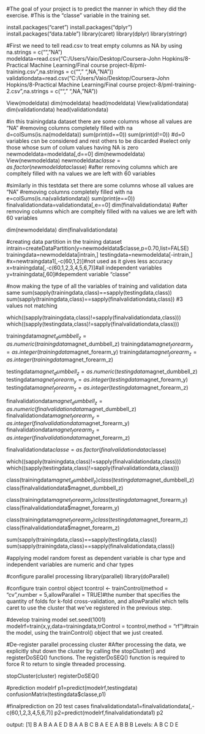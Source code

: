 #The goal of your project is to predict the manner in which they did the exercise. 
#This is the "classe" variable in the training set. 

install.packages("caret")
install.packages("dplyr")
install.packages("data.table")
library(caret)
library(dplyr)
library(stringr)

#First we need to tell read.csv to treat empty columns as NA by using na.strings = c("", "NA")
modeldata=read.csv("C:/Users/Vaio/Desktop/Coursera-John Hopkins/8-Practical Machine Learning/Final course project-8/pml-training.csv",na.strings = c(""," ",NA,"NA"))
validationdata=read.csv("C:/Users/Vaio/Desktop/Coursera-John Hopkins/8-Practical Machine Learning/Final course project-8/pml-training-2.csv",na.strings = c(""," ",NA,"NA"))


View(modeldata)
dim(modeldata)
head(modeldata)
View(validationdata)
dim(validationdata)
head(validationdata)


#in this trainingdata dataset there are some columns whose all values are  "NA" 
#removing columns completely filled with na
d=colSums(is.na(modeldata))
sum(print(d==0))
sum(print(d!=0))
#d=0 variables csn be considered and rest others to be discarded
#select only those whose sum of colum values having NA is zero
newmodeldata=modeldata[,d==0]
dim(newmodeldata)
View(newmodeldata)
newmodeldata$classe=as.factor(newmodeldata$classe)
#after removing columns which are compltely filled with na values we are left with 60 variables


#similarly in this testdata set there are some columns whose all values are  "NA" 
#removing columns completely filled with na
e=colSums(is.na(validationdata))
sum(print(e==0))
finalvalidationdata=validationdata[,e==0]
dim(finalvalidationdata)
#after removing columns which are compltely filled with na values we are left with 60 variables

dim(newmodeldata)
dim(finalvalidationdata)

#creating data partition in the training dataset
intrain=createDataPartition(y=newmodeldata$classe,p=0.70,list=FALSE)
trainingdata=newmodeldata[intrain,]
testingdata=newmodeldata[-intrain,]
#x=newtraingdata1[,-c(60,1,2)]#not used as it gives less accuracy
x=trainingdata[,-c(60,1,2,3,4,5,6,7)]#all independent variables
y=trainingdata[,60]#depemdent variable "classe"



#now making the type of all the variables of training and validation  data same
sum(sapply(trainingdata,class)==sapply(testingdata,class)) 
sum(sapply(trainingdata,class)==sapply(finalvalidationdata,class)) #3 values not matching

which((sapply(trainingdata,class)!=sapply(finalvalidationdata,class)))
which((sapply(testingdata,class)!=sapply(finalvalidationdata,class)))

trainingdata$magnet_dumbbell_z=as.numeric(trainingdata$magnet_dumbbell_z)
trainingdata$magnet_forearm_y=as.integer(trainingdata$magnet_forearm_y)
trainingdata$magnet_forearm_z=as.integer(trainingdata$magnet_forearm_z)

testingdata$magnet_dumbbell_z=as.numeric(testingdata$magnet_dumbbell_z)
testingdata$magnet_forearm_y=as.integer(testingdata$magnet_forearm_y)
testingdata$magnet_forearm_z=as.integer(testingdata$magnet_forearm_z)

finalvalidationdata$magnet_dumbbell_z=as.numeric(finalvalidationdata$magnet_dumbbell_z)
finalvalidationdata$magnet_forearm_y=as.integer(finalvalidationdata$magnet_forearm_y)
finalvalidationdata$magnet_forearm_z=as.integer(finalvalidationdata$magnet_forearm_z)

finalvalidationdata$classe=as.factor(finalvalidationdata$classe)

which((sapply(trainingdata,class)!=sapply(finalvalidationdata,class)))
which((sapply(testingdata,class)!=sapply(finalvalidationdata,class)))

class(trainingdata$magnet_dumbbell_z)
class(testingdata$magnet_dumbbell_z)
class(finalvalidationdata$magnet_dumbbell_z)

class(trainingdata$magnet_forearm_y)
class(testingdata$magnet_forearm_y)
class(finalvalidationdata$magnet_forearm_y)

class(trainingdata$magnet_forearm_z)
class(testingdata$magnet_forearm_z)
class(finalvalidationdata$magnet_forearm_z)

sum(sapply(trainingdata,class)==sapply(testingdata,class)) 
sum(sapply(trainingdata,class)==sapply(finalvalidationdata,class))



#applying model random forest as dependent variable is char type and independent variables are numeric and char types

#configure parallel processing
library(parallel)
library(doParallel)


#configure train control object
tcontrol <- trainControl(method = "cv",number = 5,allowParallel = TRUE)#the number that specifies the quantity of folds for k-fold cross-validation, and allowParallel which tells caret to use the cluster that we've registered in the previous step.

#develop training model
set.seed(1001)
modelrf=train(x,y,data=trainingdata,trControl = tcontrol,method = "rf")#train the model, using the trainControl() object that we just created.

#De-register parallel processing cluster
#After processing the data, we explicitly shut down the cluster by calling the stopCluster() and registerDoSEQ() functions. The registerDoSEQ() function is required to force R to return to single threaded processing.

stopCluster(cluster)
registerDoSEQ() 

#prediction
modelrf
p1=predict(modelrf,testingdata)
confusionMatrix(testingdata$classe,p1)


#finalprediction on 20 test cases
finalvalidationdata1=finalvalidationdata[,-c(60,1,2,3,4,5,6,7)]
p2=predict(modelrf,finalvalidationdata1)
p2


output:
[1] B A B A A E D B A A B C B A E E A B B B
Levels: A B C D E
